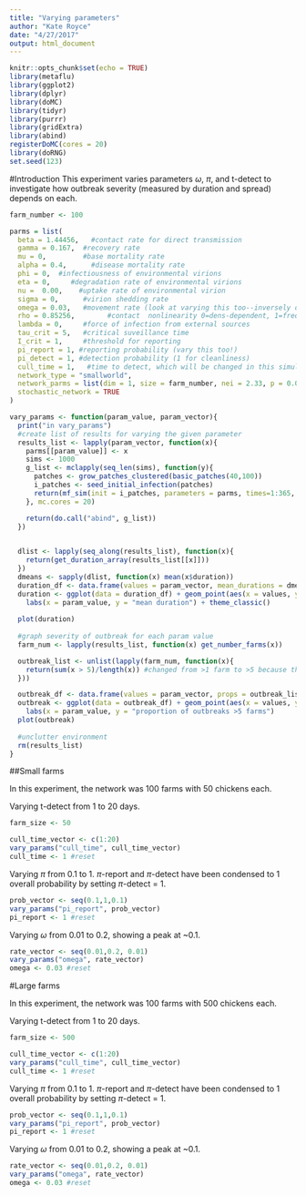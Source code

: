 ```yaml
---
title: "Varying parameters"
author: "Kate Royce"
date: "4/27/2017"
output: html_document
---
```


```r
knitr::opts_chunk$set(echo = TRUE)
library(metaflu)
library(ggplot2)
library(dplyr)
library(doMC)
library(tidyr)
library(purrr)
library(gridExtra)
library(abind)
registerDoMC(cores = 20)
library(doRNG)
set.seed(123)

```

#Introduction
This experiment varies parameters $\omega$, $\pi$, and t-detect to investigate how outbreak severity (measured by duration and spread) depends on each.

``` r
farm_number <- 100

parms = list(
  beta = 1.44456,   #contact rate for direct transmission
  gamma = 0.167,  #recovery rate
  mu = 0,         #base mortality rate
  alpha = 0.4,      #disease mortality rate
  phi = 0,  #infectiousness of environmental virions
  eta = 0,     #degradation rate of environmental virions
  nu =  0.00,    #uptake rate of environmental virion
  sigma = 0,      #virion shedding rate
  omega = 0.03,   #movement rate (look at varying this too--inversely dependent with farm size)
  rho = 0.85256,        #contact  nonlinearity 0=dens-dependent, 1=freq-dependent
  lambda = 0,     #force of infection from external sources
  tau_crit = 5,   #critical suveillance time
  I_crit = 1,     #threshold for reporting
  pi_report = 1, #reporting probability (vary this too!)
  pi_detect = 1, #detection probability (1 for cleanliness)
  cull_time = 1,   #time to detect, which will be changed in this simulation
  network_type = "smallworld",
  network_parms = list(dim = 1, size = farm_number, nei = 2.33, p = 0.0596, multiple = FALSE, loops = FALSE),
  stochastic_network = TRUE
)

vary_params <- function(param_value, param_vector){
  print("in vary_params")
  #create list of results for varying the given parameter
  results_list <- lapply(param_vector, function(x){
    parms[[param_value]] <- x
    sims <- 1000
    g_list <- mclapply(seq_len(sims), function(y){
      patches <- grow_patches_clustered(basic_patches(40,100))
      i_patches <- seed_initial_infection(patches)
      return(mf_sim(init = i_patches, parameters = parms, times=1:365, n_sims = 1))
    }, mc.cores = 20)

    return(do.call("abind", g_list))
  })
 

  dlist <- lapply(seq_along(results_list), function(x){
    return(get_duration_array(results_list[[x]]))
  })
  dmeans <- sapply(dlist, function(x) mean(x$duration))
  duration_df <- data.frame(values = param_vector, mean_durations = dmeans)
  duration <- ggplot(data = duration_df) + geom_point(aes(x = values, y = mean_durations)) +
    labs(x = param_value, y = "mean duration") + theme_classic()
  
  plot(duration)
  
  #graph severity of outbreak for each param value
  farm_num <- lapply(results_list, function(x) get_number_farms(x))

  outbreak_list <- unlist(lapply(farm_num, function(x){
    return(sum(x > 5)/length(x)) #changed from >1 farm to >5 because the lowest proportion in the earlier case was still >50%
  }))

  outbreak_df <- data.frame(values = param_vector, props = outbreak_list)
  outbreak <- ggplot(data = outbreak_df) + geom_point(aes(x = values, y = props)) +
    labs(x = param_value, y = "proportion of outbreaks >5 farms")
  plot(outbreak)
  
  #unclutter environment
  rm(results_list)
}
```

##Small farms

In this experiment, the network was 100 farms with 50 chickens each. 

Varying t-detect from 1 to 20 days.

``` r
farm_size <- 50

cull_time_vector <- c(1:20)
vary_params("cull_time", cull_time_vector)
cull_time <- 1 #reset
```

Varying $\pi$ from 0.1 to 1. $\pi$-report and $\pi$-detect have been condensed to 1 overall probability by setting $\pi$-detect = 1.
``` r
prob_vector <- seq(0.1,1,0.1)
vary_params("pi_report", prob_vector)
pi_report <- 1 #reset
```

Varying $\omega$ from 0.01 to 0.2, showing a peak at ~0.1.
```r
rate_vector <- seq(0.01,0.2, 0.01)
vary_params("omega", rate_vector)
omega <- 0.03 #reset
```


#Large farms

In this experiment, the network was 100 farms with 500 chickens each. 

Varying t-detect from 1 to 20 days.

``` r
farm_size <- 500

cull_time_vector <- c(1:20)
vary_params("cull_time", cull_time_vector)
cull_time <- 1 #reset
```

Varying $\pi$ from 0.1 to 1. $\pi$-report and $\pi$-detect have been condensed to 1 overall probability by setting $\pi$-detect = 1.
``` r
prob_vector <- seq(0.1,1,0.1)
vary_params("pi_report", prob_vector)
pi_report <- 1 #reset
```

Varying $\omega$ from 0.01 to 0.2, showing a peak at ~0.1.
```r
rate_vector <- seq(0.01,0.2, 0.01)
vary_params("omega", rate_vector)
omega <- 0.03 #reset
```